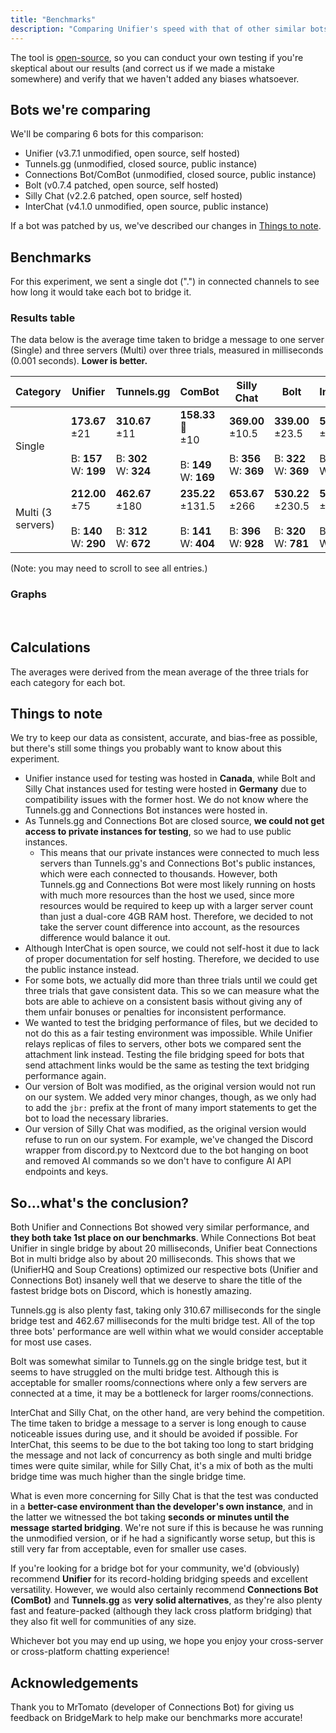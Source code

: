 ```yaml
---
title: "Benchmarks"
description: "Comparing Unifier's speed with that of other similar bots."
---
```


The tool is [open-source](https://github.com/greeeen-dev/bridgemark/), so you can conduct your own testing if you're skeptical about our results (and correct us if we made a mistake somewhere) and verify that we haven't added any biases whatsoever.

## Bots we're comparing

We'll be comparing 6 bots for this comparison:

- Unifier (v3.7.1 unmodified, open source, self hosted)
- Tunnels.gg (unmodified, closed source, public instance)
- Connections Bot/ComBot (unmodified, closed source, public instance)
- Bolt (v0.7.4 patched, open source, self hosted)
- Silly Chat (v2.2.6 patched, open source, self hosted)
- InterChat (v4.1.0 unmodified, open source, public instance)

If a bot was patched by us, we've described our changes in [Things to note](benchmarks.mdx#things-to-note).

## Benchmarks

For this experiment, we sent a single dot (".") in connected channels to see how long it would take each bot to bridge it.

### Results table

The data below is the average time taken to bridge a message to one server (Single) and three servers (Multi) over three trials, measured in milliseconds (0.001 seconds). **Lower is better.**

| Category          | Unifier                                                                                                                                                                                                                                                                                                                                                                                                                                                                                                                                           | Tunnels.gg                                                 | ComBot                                                       | Silly Chat                                                  | Bolt                                                         | InterChat                                                   |
| ----------------- | ------------------------------------------------------------------------------------------------------------------------------------------------------------------------------------------------------------------------------------------------------------------------------------------------------------------------------------------------------------------------------------------------------------------------------------------------------------------------------------------------------------------------------------------------- | ---------------------------------------------------------- | ------------------------------------------------------------ | ----------------------------------------------------------- | ------------------------------------------------------------ | ----------------------------------------------------------- |
| Single            | **<Tooltip tip="Average time taken to bridge messages.">173.67</Tooltip>**<br /><Tooltip tip="Uncertainty (calculated using (max-min)/2). Lower uncertainties suggest better consistency across servers.">±21</Tooltip><br /><br />B: **<Tooltip tip="Shortest time taken to bridge one message to a connected channel, not shortest average time taken for each trial.">157</Tooltip>**<br />W: **<Tooltip tip="Longest time taken to bridge one message to a connected channel, not longest average time taken for each trial.">199</Tooltip>** | **310.67**<br />±11<br /><br />B: **302**<br />W: **324**  | **158.33 👑**<br />±10<br /><br />B: **149**<br />W: **169** | **369.00**<br />±10.5<br /><br />B: **356**<br />W: **369** | **339.00**<br />±23.5<br /><br />B: **322**<br />W: **369**  | **565.33**<br />±26<br /><br />B: **537**<br />W: **589**   |
| Multi (3 servers) | **212.00**<br />±75<br /><br />B: **140**<br />W: **<Tooltip tip="For some bots, the worst multi-bridge performance may be significantly higher than the best performance and average performance, as they bridge to servers sequentially rather than concurrently.">290</Tooltip>**                                                                                                                                                                                                                                                              | **462.67**<br />±180<br /><br />B: **312**<br />W: **672** | **235.22**<br />±131.5<br /><br />B: **141**<br />W: **404** | **653.67**<br />±266<br /><br />B: **396**<br />W: **928**  | **530.22**<br />±230.5<br /><br />B: **320**<br />W: **781** | **570.78**<br />±75.5<br /><br />B: **486**<br />W: **637** |

(Note: you may need to scroll to see all entries.)

### Graphs

<!--NOTE: comment the Frames out when editing this through Mintlify WYSIWYG-->

<Frame caption="A column graph showing the performance of the 6 bots compared. Lower is better."><img src="../assets/images/Screenshot 2024-11-27 at 13.28.10.png" alt="" /></Frame>

<Frame caption="A column graph showing the performance of the top 2 bots. Lower is better."><img src="../assets/images/Screenshot 2024-11-27 at 13.28.18.png" alt="" /></Frame>

## Calculations

The averages were derived from the mean average of the three trials for each category for each bot.

## Things to note

We try to keep our data as consistent, accurate, and bias-free as possible, but there's still some things you probably want to know about this experiment.

- Unifier instance used for testing was hosted in **Canada**, while Bolt and Silly Chat instances used for testing were hosted in **Germany** due to compatibility issues with the former host. We do not know where the Tunnels.gg and Connections Bot instances were hosted in.
- As Tunnels.gg and Connections Bot are closed source, **we could not get access to private instances for testing**, so we had to use public instances.
  - This means that our private instances were connected to much less servers than Tunnels.gg's and Connections Bot's public instances, which were each connected to thousands. However, both Tunnels.gg and Connections Bot were most likely running on hosts with much more resources than the host we used, since more resources would be required to keep up with a larger server count than just a dual-core 4GB RAM host. Therefore, we decided to not take the server count difference into account, as the resources difference would balance it out.
- Although InterChat is open source, we could not self-host it due to lack of proper documentation for self hosting. Therefore, we decided to use the public instance instead.
- For some bots, we actually did more than three trials until we could get three trials that gave consistent data. This so we can measure what the bots are able to achieve on a consistent basis without giving any of them unfair bonuses or penalties for inconsistent performance.
- We wanted to test the bridging performance of files, but we decided to not do this as a fair testing environment was impossible. While Unifier relays replicas of files to servers, other bots we compared sent the attachment link instead. Testing the file bridging speed for bots that send attachment links would be the same as testing the text bridging performance again.
- Our version of Bolt was modified, as the original version would not run on our system. We added very minor changes, though, as we only had to add the `jbr:` prefix at the front of many import statements to get the bot to load the necessary libraries.
- Our version of Silly Chat was modified, as the original version would refuse to run on our system. For example, we've changed the Discord wrapper from discord.py to Nextcord due to the bot hanging on boot and removed AI commands so we don't have to configure AI API endpoints and keys.

## So...what's the conclusion?

Both Unifier and Connections Bot showed very similar performance, and **they both take 1st place on our benchmarks**. While Connections Bot beat Unifier in single bridge by about 20 milliseconds, Unifier beat Connections Bot in multi bridge also by about 20 milliseconds. This shows that we (UnifierHQ and Soup Creations) optimized our respective bots (Unifier and Connections Bot) insanely well that we deserve to share the title of the fastest bridge bots on Discord, which is honestly amazing.

Tunnels.gg is also plenty fast, taking only 310.67 milliseconds for the single bridge test and 462.67 milliseconds for the multi bridge test. All of the top three bots' performance are well within what we would consider acceptable for most use cases.

Bolt was somewhat similar to Tunnels.gg on the single bridge test, but it seems to have struggled on the multi bridge test. Although this is acceptable for smaller rooms/connections where only a few servers are connected at a time, it may be a bottleneck for larger rooms/connections.

InterChat and Silly Chat, on the other hand, are very behind the competition. The time taken to bridge a message to a server is long enough to cause noticeable issues during use, and it should be avoided if possible. For InterChat, this seems to be due to the bot taking too long to start bridging the message and not lack of concurrency as both single and multi bridge times were quite similar, while for Silly Chat, it's a mix of both as the multi bridge time was much higher than the single bridge time.

What is even more concerning for Silly Chat is that the test was conducted in a **better-case environment than the developer's own instance**, and in the latter we witnessed the bot taking **seconds or minutes until the message started bridging**. We're not sure if this is because he was running the unmodified version, or if he had a significantly worse setup, but this is still very far from acceptable, even for smaller use cases.

If you're looking for a bridge bot for your community, we'd (obviously) recommend **Unifier** for its record-holding bridging speeds and excellent versatility. However, we would also certainly recommend **Connections Bot (ComBot)** and **Tunnels.gg** as **very solid alternatives**, as they're also plenty fast and feature-packed (although they lack cross platform bridging) that they also fit well for communities of any size.

Whichever bot you may end up using, we hope you enjoy your cross-server or cross-platform chatting experience\!

## Acknowledgements

Thank you to MrTomato (developer of Connections Bot) for giving us feedback on BridgeMark to help make our benchmarks more accurate\!